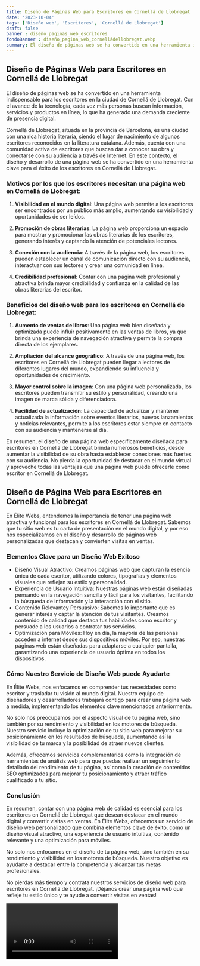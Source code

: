 ```yaml
---
title: Diseño de Páginas Web para Escritores en Cornellá de Llobregat
date: '2023-10-04'
tags: ['Diseño web', 'Escritores', 'Cornellá de Llobregat']
draft: false
banner : diseño_paginas_web_escritores
fondoBanner : diseño_pagina_web_cornelládellobregat.webp
summary: El diseño de páginas web se ha convertido en una herramienta indispensable para los escritores en la ciudad de Cornellá de Llobregat. Con el avance de la tecnología, cada vez más personas buscan información, servicios y productos en línea, lo que ha generado una demanda creciente de presencia digital. 
---
```


## Diseño de Páginas Web para Escritores en Cornellá de Llobregat

El diseño de páginas web se ha convertido en una herramienta indispensable para los escritores en la ciudad de Cornellá de Llobregat. Con el avance de la tecnología, cada vez más personas buscan información, servicios y productos en línea, lo que ha generado una demanda creciente de presencia digital. 

Cornellá de Llobregat, situada en la provincia de Barcelona, es una ciudad con una rica historia literaria, siendo el lugar de nacimiento de algunos escritores reconocidos en la literatura catalana. Además, cuenta con una comunidad activa de escritores que buscan dar a conocer su obra y conectarse con su audiencia a través de Internet. En este contexto, el diseño y desarrollo de una página web se ha convertido en una herramienta clave para el éxito de los escritores en Cornellá de Llobregat.

### Motivos por los que los escritores necesitan una página web en Cornellá de Llobregat:

1. **Visibilidad en el mundo digital**: Una página web permite a los escritores ser encontrados por un público más amplio, aumentando su visibilidad y oportunidades de ser leídos.

2. **Promoción de obras literarias**: La página web proporciona un espacio para mostrar y promocionar las obras literarias de los escritores, generando interés y captando la atención de potenciales lectores.

3. **Conexión con la audiencia**: A través de la página web, los escritores pueden establecer un canal de comunicación directo con su audiencia, interactuar con sus lectores y crear una comunidad en línea.

4. **Credibilidad profesional**: Contar con una página web profesional y atractiva brinda mayor credibilidad y confianza en la calidad de las obras literarias del escritor.

### Beneficios del diseño web para los escritores en Cornellá de Llobregat:

1. **Aumento de ventas de libros**: Una página web bien diseñada y optimizada puede influir positivamente en las ventas de libros, ya que brinda una experiencia de navegación atractiva y permite la compra directa de los ejemplares.

2. **Ampliación del alcance geográfico**: A través de una página web, los escritores en Cornellá de Llobregat pueden llegar a lectores de diferentes lugares del mundo, expandiendo su influencia y oportunidades de crecimiento.

3. **Mayor control sobre la imagen**: Con una página web personalizada, los escritores pueden transmitir su estilo y personalidad, creando una imagen de marca sólida y diferenciadora.

4. **Facilidad de actualización**: La capacidad de actualizar y mantener actualizada la información sobre eventos literarios, nuevos lanzamientos y noticias relevantes, permite a los escritores estar siempre en contacto con su audiencia y mantenerse al día.

En resumen, el diseño de una página web específicamente diseñada para escritores en Cornellá de Llobregat brinda numerosos beneficios, desde aumentar la visibilidad de su obra hasta establecer conexiones más fuertes con su audiencia. No pierda la oportunidad de destacar en el mundo virtual y aproveche todas las ventajas que una página web puede ofrecerle como escritor en Cornellá de Llobregat.

<GifSeo />

<Cta />

## Diseño de Página Web para Escritores en Cornellá de Llobregat

En Élite Webs, entendemos la importancia de tener una página web atractiva y funcional para los escritores en Cornellá de Llobregat. Sabemos que tu sitio web es tu carta de presentación en el mundo digital, y por eso nos especializamos en el diseño y desarrollo de páginas web personalizadas que destacan y convierten visitas en ventas.

### Elementos Clave para un Diseño Web Exitoso

- Diseño Visual Atractivo: Creamos páginas web que capturan la esencia única de cada escritor, utilizando colores, tipografías y elementos visuales que reflejan su estilo y personalidad.
- Experiencia de Usuario Intuitiva: Nuestras páginas web están diseñadas pensando en la navegación sencilla y fácil para los visitantes, facilitando la búsqueda de información y la interacción con el sitio.
- Contenido Relevantey Persuasivo: Sabemos lo importante que es generar interés y captar la atención de tus visitantes. Creamos contenido de calidad que destaca tus habilidades como escritor y persuade a los usuarios a contratar tus servicios.
- Optimización para Móviles: Hoy en día, la mayoría de las personas acceden a internet desde sus dispositivos móviles. Por eso, nuestras páginas web están diseñadas para adaptarse a cualquier pantalla, garantizando una experiencia de usuario óptima en todos los dispositivos.

### Cómo Nuestro Servicio de Diseño Web puede Ayudarte

En Élite Webs, nos enfocamos en comprender tus necesidades como escritor y trasladar tu visión al mundo digital. Nuestro equipo de diseñadores y desarrolladores trabajará contigo para crear una página web a medida, implementando los elementos clave mencionados anteriormente.

No solo nos preocupamos por el aspecto visual de tu página web, sino también por su rendimiento y visibilidad en los motores de búsqueda. Nuestro servicio incluye la optimización de tu sitio web para mejorar su posicionamiento en los resultados de búsqueda, aumentando así la visibilidad de tu marca y la posibilidad de atraer nuevos clientes.

Además, ofrecemos servicios complementarios como la integración de herramientas de análisis web para que puedas realizar un seguimiento detallado del rendimiento de tu página, así como la creación de contenidos SEO optimizados para mejorar tu posicionamiento y atraer tráfico cualificado a tu sitio.

### Conclusión

En resumen, contar con una página web de calidad es esencial para los escritores en Cornellá de Llobregat que desean destacar en el mundo digital y convertir visitas en ventas. En Élite Webs, ofrecemos un servicio de diseño web personalizado que combina elementos clave de éxito, como un diseño visual atractivo, una experiencia de usuario intuitiva, contenido relevante y una optimización para móviles.

No solo nos enfocamos en el diseño de tu página web, sino también en su rendimiento y visibilidad en los motores de búsqueda. Nuestro objetivo es ayudarte a destacar entre la competencia y alcanzar tus metas profesionales.

No pierdas más tiempo y contrata nuestros servicios de diseño web para escritores en Cornellá de Llobregat. ¡Déjanos crear una página web que refleje tu estilo único y te ayude a convertir visitas en ventas!

<Video />

<CtaBot job='Escritores' city='Cornellá de Llobregat'/>

<Gmaps query='Cornellá de Llobregat+españa+maps' />
